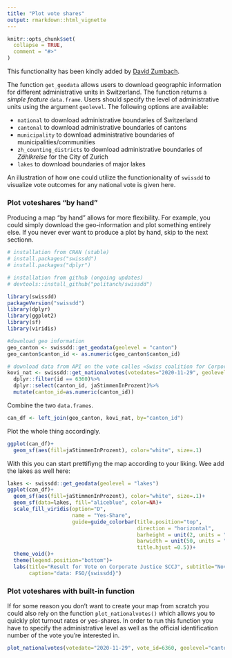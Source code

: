 ```yaml
---
title: "Plot vote shares"
output: rmarkdown::html_vignette
---
```


```r
knitr::opts_chunk$set(
  collapse = TRUE,
  comment = "#>"
)
```

This functionality has been kindly added by [David Zumbach](https://twitter.com/davidzumbach){target="_blank"}.

The function `get_geodata` allows users to download geographic information for different administrative units in Switzerland. The function returns a *simple feature* `data.frame`. Users should specify the level of administrative units using the argument `geolevel`. The following options are available:

* `national` to download administrative boundaries of Switzerland
* `cantonal` to download administrative boundaries of cantons
* `municipality` to download administrative boundaries of municipalities/communities
* `zh_counting_districts` to download administrative boundaries of *Zählkreise* for the City of Zurich
* `lakes` to download boundaries of major lakes

An illustration of how one could utilize the functionionality of `swissdd` to visualize vote outcomes for any national vote is given here.

### Plot voteshares "by hand"

Producing a map "by hand" allows for more flexibility. For example, you could simply download the geo-information and plot something entirely else. If you never ever want to produce a plot by hand, skip to the next sectionn.


```r
# installation from CRAN (stable)
# install.packages("swissdd")
# install.packages("dplyr")

# installation from github (ongoing updates)
# devtools::install_github("politanch/swissdd")

library(swissdd)
packageVersion("swissdd")
library(dplyr)
library(ggplot2)
library(sf)
library(viridis)

#download geo information
geo_canton <- swissdd::get_geodata(geolevel = "canton")
geo_canton$canton_id <- as.numeric(geo_canton$canton_id)

# download data from API on the vote calles «Swiss coalition for Corporate justice SCCJ»
kovi_nat <- swissdd::get_nationalvotes(votedates="2020-11-29", geolevel = "canton")%>%
  dplyr::filter(id == 6360)%>%
  dplyr::select(canton_id, jaStimmenInProzent)%>%
  mutate(canton_id=as.numeric(canton_id))
```

Combine the two `data.frames`.
```r
can_df <- left_join(geo_canton, kovi_nat, by="canton_id")
```

Plot the whole thing accordingly.

```r
ggplot(can_df)+
  geom_sf(aes(fill=jaStimmenInProzent), color="white", size=.1)
```

With this you can start prettifiyng the map according to your liking. Wee add the lakes as well here:

```r
lakes <- swissdd::get_geodata(geolevel = "lakes")
ggplot(can_df)+
  geom_sf(aes(fill=jaStimmenInProzent), color="white", size=.1)+
  geom_sf(data=lakes, fill="aliceblue", color=NA)+
  scale_fill_viridis(option="D", 
                     name = "Yes-Share",
                     guide=guide_colorbar(title.position="top", 
                                          direction = "horizontal",
                                          barheight = unit(2, units = "mm"),
                                          barwidth = unit(50, units = "mm"),
                                          title.hjust =0.5))+
  theme_void()+
  theme(legend.position="bottom")+
  labs(title="Result for Vote on Corporate Justice SCCJ", subtitle="November 29, 2020",
       caption="data: FSO/{swissdd}")
```


### Plot voteshares with built-in function

If for some reason you don't want to create your map from scratch you could also rely on the function `plot_nationalvotes()` which allows you to quickly plot turnout rates or yes-shares. In order to run this function you have to specify the administrative level as well as the official identification number of the vote you're interested in. 

```r

plot_nationalvotes(votedate="2020-11-29", vote_id=6360, geolevel="canton")
```
